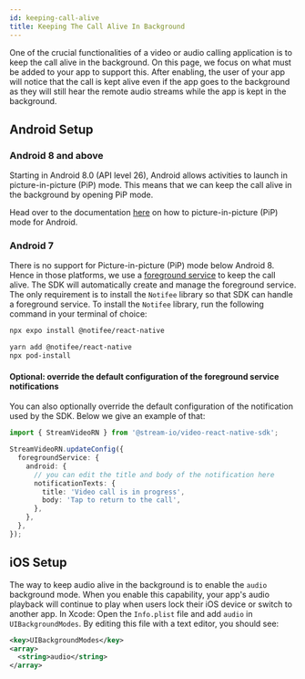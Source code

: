 ```yaml
---
id: keeping-call-alive
title: Keeping The Call Alive In Background
---
```


One of the crucial functionalities of a video or audio calling application is to keep the call alive in the background. On this page, we focus on what must be added to your app to support this. After enabling, the user of your app will notice that the call is kept alive even if the app goes to the background as they will still hear the remote audio streams while the app is kept in the background.

## Android Setup

### Android 8 and above

Starting in Android 8.0 (API level 26), Android allows activities to launch in picture-in-picture (PiP) mode. This means that we can keep the call alive in the background by opening PiP mode.

Head over to the documentation [here](../../advanced/pip/) on how to picture-in-picture (PiP) mode for Android.

### Android 7

There is no support for Picture-in-picture (PiP) mode below Android 8. Hence in those platforms, we use a [foreground service](https://developer.android.com/guide/components/foreground-services) to keep the call alive. The SDK will automatically create and manage the foreground service. The only requirement is to install the `Notifee` library so that SDK can handle a foreground service. To install the `Notifee` library, run the following command in your terminal of choice:

<Tabs groupId="current-platform" queryString>
  <TabItem value="expo" label="Expo">

```bash title=Terminal
npx expo install @notifee/react-native
```
 
  </TabItem>
  <TabItem value="reactnative" label="React Native">

```bash title=Terminal
yarn add @notifee/react-native
npx pod-install
```

  </TabItem>
</Tabs>

#### Optional: override the default configuration of the foreground service notifications

You can also optionally override the default configuration of the notification used by the SDK. Below we give an example of that:

```ts
import { StreamVideoRN } from '@stream-io/video-react-native-sdk';

StreamVideoRN.updateConfig({
  foregroundService: {
    android: {
      // you can edit the title and body of the notification here
      notificationTexts: {
        title: 'Video call is in progress',
        body: 'Tap to return to the call',
      },
    },
  },
});
```

## iOS Setup

The way to keep audio alive in the background is to enable the `audio` background mode. When you enable this capability, your app's audio playback will continue to play when users lock their iOS device or switch to another app. In Xcode: Open the `Info.plist` file and add `audio` in `UIBackgroundModes`. By editing this file with a text editor, you should see:

```xml
<key>UIBackgroundModes</key>
<array>
  <string>audio</string>
</array>
```
